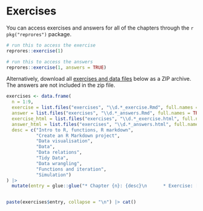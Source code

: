 # Exercises {#exercises}

You can access exercises and answers for all of the chapters through the `r pkg("reprores")` package.

```r
# run this to access the exercise
reprores::exercise(1)

# run this to access the answers
reprores::exercise(1, answers = TRUE)
```

Alternatively, download all [exercises and data files](exercises/exercises.zip) below as a ZIP archive. The answers are not included in the zip file.

```r
exercises <- data.frame(
  n = 1:9,
  exercise = list.files("exercises", "\\d.*_exercise.Rmd", full.names = TRUE),
  answer = list.files("exercises", "\\d.*_answers.Rmd", full.names = TRUE),
  exercise_html = list.files("exercises", "\\d.*_exercise.html", full.names = TRUE),
  answer_html = list.files("exercises", "\\d.*_answers.html", full.names = TRUE),
  desc = c("Intro to R, functions, R markdown",
           "Create an R Markdown project",
           "Data visualisation",
           "Data",
           "Data relations",
           "Tidy Data",
           "Data wrangling",
           "Functions and iteration",
           "Simulation")
) |>
  mutate(entry = glue::glue("* Chapter {n}: {desc}\n      * Exercise: [Rmd]({exercise}) | [html]({exercise_html}); Answers: [Rmd]({answer}) | [html]({answer_html})"))


paste(exercises$entry, collapse = "\n") |> cat()
```



